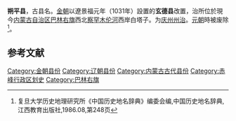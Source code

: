 '''朔平县'''，古县名。[[金朝|金朝]]以遼景福元年（1031年）設置的'''玄德县'''改置，治所位於現今[[内蒙古自治区|内蒙古自治区]][[巴林右旗|巴林右旗]]西北[[察罕木伦河|察罕木伦河]]西岸白塔子。为[[庆州|庆州]][[州治|州治]]。[[元朝|元朝]]時被废除<ref>复旦大学历史地理研究所《中国历史地名辞典》编委会编,中国历史地名辞典,江西教育出版社,1986.08,第248页</ref>。 

==参考文献==
{{reflist}}

[[Category:金朝县份|Category:金朝县份]]
[[Category:辽朝县份|Category:辽朝县份]]
[[Category:内蒙古古代县份|Category:内蒙古古代县份]]
[[Category:赤峰行政区划史|Category:赤峰行政区划史]]
[[Category:巴林右旗|Category:巴林右旗]]
